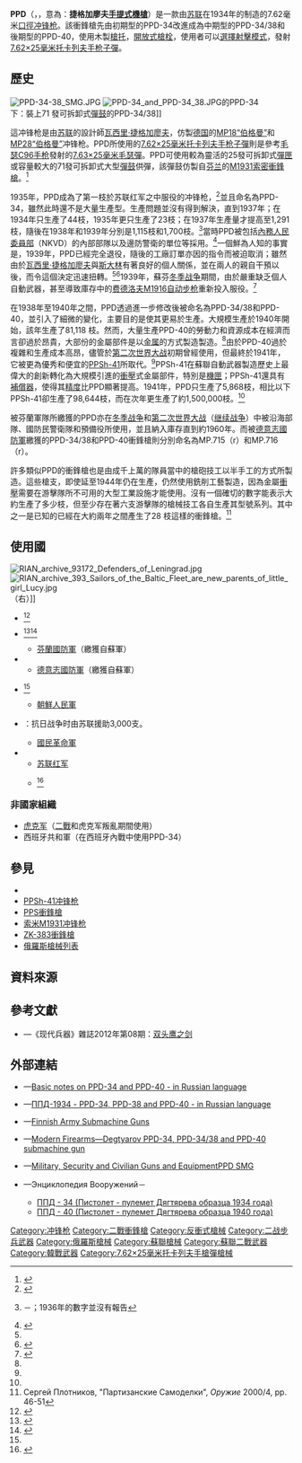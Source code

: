 {{noteTA
|G1=軍事
|G2=長度單位
|G3=Firearms
}}
{{Infobox Weapon
|name= PPD衝鋒槍<br />{{Lang|ru|ППД-34/38/40}}
|image= [[File:PPD-34.JPG|300px]]<br />[[File:PPD-34-38_SMG.JPG|300px]]
|image_size= 
|caption= 上：PPD衝鋒槍的原型PPD-34，槍管套洞口呈六排且呈密集式，使用彈匣為槍枝供彈<br />下：PPD衝鋒槍的改良型PPD-34/38，槍管縮短減輕槍枝重量，槍管套洞口改呈四排且改呈長條式，並改使用彈鼓為槍枝供彈，可增加槍枝供彈量
|origin= {{flagcountry|Soviet Union}}
|type= [[冲锋枪|冲锋枪]]
<!-- Type selection -->
|is_ranged= yes
|is_bladed= 
|is_explosive= 
|is_artillery= 
|is_vehicle= 
|is_missile= 
|is_UK= 
<!-- Service history -->
|service= 1935—1941年（蘇聯）
|used_by= 參見[[#使用國|使用國]]
|wars= <div class="NavFrame collapsed" style="color: black; background-color: #FFFFFF; margin: 0 auto; padding: 0 10px; text-align: left;"><div class="NavHead" style="background-color: #FFFFFF; margin: 0 auto; padding: 0 10px; font-weight:normal;"></div><div class="NavContent" style="background-color: #FFFFFF; margin: 0 auto; padding: 0 10px;">
* [[第二次中日戰爭|第二次中日戰爭]]
* [[日蘇國界戰爭|日蘇國界戰爭]]
* [[冬季战争|冬季战争]]
* [[第二次世界大战|二戰]]
* [[继续战争|继续战争]]
* [[德蘇戰爭|德蘇戰爭]]
* [[朝鲜战争|韓戰]]
</div>
</div>
<!-- Production history -->
|designer= [[瓦西里·捷格加廖夫|瓦西里·捷格加廖夫]]
|design_date= 1934年
|manufacturer= 
|unit_cost= 
|production_date= 1934－1942年<ref>"''В декабре 1942 г. из-за сложности конструкции ППД был снят с вооружения РККА и его производство было прекращено''"<br/>КПСС и строительство советских вооруженных сил. (Коллектив авторов). 2е изд. М., Воениздат, 1967; стр.277</ref>；於1940年產量最多
|number= 包括各種型號：大約90,000把
|variants= <div class="NavFrame collapsed" style="color: black; background-color: #FFFFFF; margin: 0 auto; padding: 0 10px; text-align: left;"><div class="NavHead" style="background-color: #FFFFFF; margin: 0 auto; padding: 0 10px; font-weight:normal;"></div><div class="NavContent" style="background-color: #FFFFFF; margin: 0 auto; padding: 0 10px;">
* PPD-34
* PPD-34/38
* PPD-40
* MP.715（r）
* MP.716（r）
</div>
</div>
<!-- General specifications -->
|spec_label= 
|weight= <div class="NavFrame collapsed" style="color: black; background-color: #FFFFFF; margin: 0 auto; padding: 0 10px; text-align: left;"><div class="NavHead" style="background-color: #FFFFFF; margin: 0 auto; padding: 0 10px; font-weight:normal;"></div><div class="NavContent" style="background-color: #FFFFFF; margin: 0 auto; padding: 0 10px;">
* 空槍：3.2[[千克|千克]]（7.05[[磅|磅]]）
* 裝上71發可卸式彈鼓：5.45公斤（12.02磅）
</div>
</div>
|length= 788[[毫米|毫米]]（31.02[[英寸|英寸]]）
|part_length= 273毫米（10.75英吋）
|width= 
|height= 
|diameter= 
|crew= 
<!-- Ranged weapon specifications --> 
|cartridge= [[7.62×25mm托卡列夫手槍彈|7.62×25毫米托卡列夫手槍子彈]]
|caliber= 7.62毫米（.3英吋）
|barrels= 1根，[[膛線|線膛]]，外圍受穿孔式[[風冷|氣冷]][[槍管罩筒|隔熱罩]]所包覆，無[[槍口|槍口]]裝置
|action= <div class="NavFrame collapsed" style="color: black; background-color: #FFFFFF; margin: 0 auto; padding: 0 10px; text-align: left;"><div class="NavHead" style="background-color: #FFFFFF; margin: 0 auto; padding: 0 10px; font-weight:normal;"></div><div class="NavContent" style="background-color: #FFFFFF; margin: 0 auto; padding: 0 10px;">
* [[反沖作用_(槍械)|反沖作用]]
* [[開放式槍栓|開放式槍栓]]
</div>
</div>
|mode= {{Link-en|半自動槍械|Semi-automatic firearm|半自動}}、[[自動火器|全自動]]，可[[擊發調變槍械|擊發調變]]
|rate= <div class="NavFrame collapsed" style="color: black; background-color: #FFFFFF; margin: 0 auto; padding: 0 10px; text-align: left;"><div class="NavHead" style="background-color: #FFFFFF; margin: 0 auto; padding: 0 10px; font-weight:normal;"></div><div class="NavContent" style="background-color: #FFFFFF; margin: 0 auto; padding: 0 10px;">
* PPD-34：800發／分鐘
* PPD-34/38：800發／分鐘
* PPD-40：1,000發／分鐘
</div>
</div>
|velocity= 490[[米每秒|米／秒]]（1,607.61[[英尺每秒|英尺／秒]]）
|range= 200[[米_(单位)|公尺]]（218.72[[码|码]]，656.16[[英尺|英尺]]）<ref>{{cite web |url=http://world.guns.ru/smg/rus/ppd-40-e.html |title=Modern Firearms - PPD-40 |publisher=World.guns.ru |date= |accessdate=2012-10-24 |archive-date=2016-09-21 |archive-url=https://web.archive.org/web/20160921013633/http://world.guns.ru/smg/rus/ppd-40-e.html |dead-url=no }}</ref>
|feed= <div class="NavFrame collapsed" style="color: black; background-color: #FFFFFF; margin: 0 auto; padding: 0 10px; text-align: left;"><div class="NavHead" style="background-color: #FFFFFF; margin: 0 auto; padding: 0 10px; font-weight:normal;"></div><div class="NavContent" style="background-color: #FFFFFF; margin: 0 auto; padding: 0 10px;">
* 25發可拆卸式[[彈匣|彈匣]]
* 71發可拆卸式[[彈鼓|彈鼓]]
</div>
</div>
|sights= [[機械瞄具|機械瞄具]]：固定金屬[[照門|照門]]和[[照準器|準星]]<br />瞄準基線：244毫米（9.61英吋）
<!-- 火炮規格 -->
|breech= 
|recoil= 
|carriage= 
|elevation= 
|traverse= 
<!-- 刃器規格 --> 
|blade_type= 
|hilt_type= 
|sheath_type= 
|head_type= 
|haft_type= 
<!-- 爆炸物內填炸藥規格 --> 
|filling= 
|filling_weight= 
|detonation= 
|yield= 
<!-- 車輛/飛彈 規格 -->
|armour= 
|primary_armament= 
|secondary_arament= 
|engine= 
|engine_power= 
|transmission= 
|payload_capacity= 
|fuel_capacity= 
|pw_ratio= 
|suspension= 
|clearance= 
|vehicle_range= 
|speed= 
|guidance= 
|steering= 
<!-- Missiles only -->
|wingspan= 
|propellant= 
|ceiling= 
|altitude= 
|depth= 
|boost= 
|accuracy= 
|launch_platform= 
|transport= 
}}
'''PPD'''（{{Lang-en|'''P'''istolet-'''P'''ulemyot '''D'''egtyaryova}}，{{Lang-ru|'''Пистолет-пулемёт Дегтярёва'''}}，意為：'''捷格加廖夫[[冲锋枪|手提式機槍]]'''）是一款由[[苏联|苏联]]在1934年的制造的7.62毫米[[口徑|口徑]][[冲锋枪|冲锋枪]]。該衝鋒槍先由初期型的PPD-34改進成為中期型的PPD-34/38和後期型的PPD-40，使用木製[[槍托|槍托]]，[[開放式槍栓|開放式槍栓]]，使用者可以[[擊發調變槍械|選擇射擊模式]]，發射[[7.62×25mm托卡列夫手槍彈|7.62×25毫米托卡列夫]][[手枪|手枪]][[子彈|子彈]]。

== 歷史 ==
[[File:PPD-34-38_SMG.JPG|thumb]]
[[File:PPD-34_and_PPD-34_38.JPG|thumb]]的PPD-34<br />下：裝上71 發可拆卸式[[彈鼓|彈鼓]]的PPD-34/38]]

這冲锋枪是由[[苏联|苏联]]的設計師[[瓦西里·捷格加廖夫|瓦西里·捷格加廖夫]]，仿製[[德国|德国]]的[[MP18衝鋒槍|MP18“伯格曼”]]和[[MP28衝鋒槍|MP28“伯格曼”]]冲锋枪。PPD所使用的[[7.62×25mm托卡列夫手槍彈|7.62×25毫米托卡列夫]][[手枪|手枪]][[子彈|子彈]]則是參考[[毛瑟C96手槍|毛瑟C96]][[手枪|手枪]]發射的[[7.63×25mm毛瑟彈|7.63×25毫米毛瑟彈]]。PPD可使用較為靈活的25發可拆卸式[[彈匣|彈匣]]或容量較大的71發可拆卸式大型[[彈鼓|彈鼓]]供彈，該彈鼓仿製自[[芬兰|芬兰]]的[[索米M1931冲锋枪|M1931索密衝鋒槍]]。<ref name="Bishop2002">{{cite book|author=Chris Bishop|title=The Encyclopedia of Weapons of World War II|url=http://books.google.com/books?id=MuGsf0psjvcC&pg=PA260|year=2002|publisher=Sterling Publishing Company, Inc.|isbn=978-1-58663-762-0|page=260|access-date=2013-07-19|archive-date=2014-06-27|archive-url=https://web.archive.org/web/20140627025023/http://books.google.com/books?id=MuGsf0psjvcC&pg=PA260|dead-url=no}}</ref>

1935年，PPD成為了第一枝於苏联红军之中服役的冲锋枪，<ref>{{citation | url = http://encycl.atsar.ru/guns/ppd34/ | title = Пистолет-пулемет Дегтярева ППД-34 | language = ru | place = RU | accessdate = August 25, 2008 | archive-date = 2007-03-11 | archive-url = https://web.archive.org/web/20070311102633/http://encycl.atsar.ru/guns/ppd34/ | dead-url = yes }}</ref>並且命名為PPD-34，雖然此時還不是大量生產型。生產問題並沒有得到解決，直到1937年；在1934年只生產了44枝，1935年更只生產了23枝；在1937年生產量才提高至1,291枝，隨後在1938年和1939年分別是1,115枝和1,700枝。<Ref name="bolotin">{{ru icon}}－{{cite book|last=Болотин|first=Давид|title=История советского стрелкового оружия и патронов|pages=105-112|publisher=Полигон|year=1995|isbn=5-85503-072-5}}；1936年的數字並沒有報告</ref>當時PPD被包括[[內務人民委員部|內務人民委員部]]（NKVD）的內部部隊以及邊防警衛的單位等採用。<ref name="PPD-40">{{citation | url = http://world.guns.ru/smg/smg01-e.htm | contribution = Degtyarov PPD-34, PPD-34/38 and PPD-40 submachine gun (USSR) | place = RU | publisher = Guns | title = World | deadurl = yes | archiveurl = https://web.archive.org/web/20080408105014/http://world.guns.ru/smg/smg01-e.htm | archivedate = 2008-04-08 | accessdate = 2009-02-26 }}</ref>一個鮮為人知的事實是，1939年，PPD已經完全退役，隨後的工廠訂單亦因{{Link-en|國防工業人民委員會|People's Commissariat of Defence Industry of the USSR}}的指令而被迫取消；雖然由於[[瓦西里·捷格加廖夫|瓦西里·捷格加廖夫]]與[[斯大林|斯大林]]有著良好的個人關係，並在兩人的親自干預以後，而令這個決定迅速扭轉。<ref name="bolotin"/><ref name="Kalashnikov2006">{{cite book|author=Mikhail Kalashnikov|title=The Gun that Changed the World|url=http://books.google.com/books?id=F3tpsPVpojwC&pg=PA40|year=2006|publisher=Polity|isbn=978-0-7456-3692-4|page=40|access-date=2014-05-07|archive-date=2014-01-05|archive-url=https://web.archive.org/web/20140105034451/http://books.google.com/books?id=F3tpsPVpojwC&pg=PA40|dead-url=no}}</ref>1939年，蘇芬[[冬季战争|冬季战争]]期間，由於嚴重缺乏個人自動武器，甚至導致庫存中的[[费德洛夫M1916自动步枪|费德洛夫M1916自动步枪]]重新投入服役。<ref>{{cite book|last=Monetchikov|first=Sergei|title=История русского автомата|url=https://archive.org/details/isbn_5986550064|trans_title=The History of Russian Assault Rifle|year=2005|pages=[https://archive.org/details/isbn_5986550064/page/18 18]–19|publisher=[[Military_Historical_Museum_of_Artillery,_Engineers_and_Signal_Corps|Military Historical Museum of Artillery, Engineers and Signal Corps]]|location=St. Petersburg|isbn=5-98655-006-4|language=ru}}</ref>

在1938年至1940年之間，PPD透過進一步修改後被命名為PPD-34/38和PPD-40，並引入了細微的變化，主要目的是使其更易於生產。大規模生產於1940年開始，該年生產了81,118 枝。然而，大量生產PPD-40的勞動力和資源成本在經濟而言卻過於昂貴，大部份的金屬部件是以[[金属|金属]]{{Link-en|銑削|Milling (machining)}}的方式製造製造。<ref name="bolotin"/>由於PPD-40過於複雜和生產成本高昂，儘管於[[第二次世界大战|第二次世界大战]]初期曾經使用，但最終於1941年，它被更為優秀和便宜的[[PPSh-41冲锋枪|PPSh-41]]所取代。<ref name="PPD-40"/>PPSh-41在蘇聯自動武器製造歷史上最偉大的創新轉化為大規模引進的[[衝壓|衝壓]]式金屬部件，特別是[[機匣|機匣]]；PPSh-41還具有{{Link-en|槍口上揚|Muzzle rise}}[[砲口制動器|補償器]]，使得其[[测量精度|精度]]比PPD顯著提高。1941年，PPD只生產了5,868枝，相比以下PPSh-41卻生產了98,644枝，而在次年更生產了約1,500,000枝。<ref name="bolotin"/>

被芬蘭軍隊所繳獲的PPD亦在[[冬季战争|冬季战争]]和[[第二次世界大战|第二次世界大战]]（[[继续战争|继续战争]]）中被沿海部隊、國防民警衛隊和預備役所使用，並且納入庫存直到約1960年。而被[[德意志國防軍|德意志國防軍]]繳獲的PPD-34/38和PPD-40衝鋒槍則分別命名為MP.715（r）和MP.716（r）。

許多類似PPD的衝鋒槍也是由成千上萬的{{Link-en|蘇聯游擊隊|Soviet partisans}}隊員當中的槍砲技工以半手工的方式所製造。這些槍支，即使延至1944年仍在生產，仍然使用銑削工藝製造，因為金屬[[衝壓|衝壓]]需要在游擊隊所不可用的大型工業設施才能使用。沒有一個確切的數字能表示大約生產了多少枝，但至少存在著六支游擊隊的槍械技工各自生產其型號系列。其中之一是已知的已經在大約兩年之間產生了28 枝這樣的衝鋒槍。<ref>Сергей Плотников, "Партизанские Самоделки", ''Оружие'' 2000/4, pp. 46-51</ref>

== 使用國 ==
[[File:RIAN_archive_93172_Defenders_of_Leningrad.jpg|thumb]]
[[File:RIAN_archive_393_Sailors_of_the_Baltic_Fleet_are_new_parents_of_little_girl_Lucy.jpg|thumb]]（右）]]
* {{flagcountry|Albania}}<ref name="jones2009">{{cite book |editor1-first=Richard D. |editor1-last=Jones |editor2-first=Leland S | editor2-last =Ness |title=Jane's Infantry Weapons 2009/2010 |date=January 27, 2009 |edition=35th |publisher= Jane's Information Group |location=Coulsdon |isbn=978-0-7106-2869-5}}</ref>
* {{flagcountry|Finland}}<ref>{{citation | url = http://www.jaegerplatoon.net/MACHINEPISTOLS2.htm | title = Finnish Army ARMY 1918–1945 | chapter = Machinepistols part 2 | publisher = Jaegerplatoon | accessdate = 2011-04-26 | archive-date = 2011-04-19 | archive-url = https://web.archive.org/web/20110419222413/http://jaegerplatoon.net/MACHINEPISTOLS2.htm | dead-url = no }}</ref><ref name="mcnab2002">{{cite book |last=McNab |first=Chris|title=20th Century Military Uniforms |year=2002 |edition=2nd |publisher=Grange Books |location=Kent |isbn=1-84013-476-3}}</ref>
** [[芬蘭國防軍|芬蘭國防軍]]（繳獲自蘇軍）
* {{flagcountry|Nazi Germany}}
** [[德意志國防軍|德意志國防軍]]（繳獲自蘇軍）
* {{flagcountry|North Korea}}<ref name="mcnab2002"/>
** [[朝鮮人民軍|朝鮮人民軍]]
* {{flagcountry|ROC}}：抗日战争时由苏联援助3,000支。
** [[國民革命軍|國民革命軍]]
* {{flagcountry|Soviet Union}}
** [[苏联红军|苏联红军]]
** {{Link-en|蘇聯游擊隊|Soviet partisans}}<ref name = "PPD-40 e">{{citation | url = http://world.guns.ru/smg/rus/ppd-40-e.html | contribution = Modern Firearms – PPD-40 | title = World | publisher = Guns | place = RU | date = 2011-01-24 | accessdate = 2011-04-26 | archive-date = 2016-09-21 | archive-url = https://web.archive.org/web/20160921013633/http://world.guns.ru/smg/rus/ppd-40-e.html | dead-url = no }}</ref>

===非國家組織===
* [[虎克军|虎克军]]（[[第二次世界大战|二戰]]和虎克军叛亂期間使用）
* 西班牙共和軍（在西班牙內戰中使用PPD-34）

== 參見 ==
* {{Link-en|託卡列夫M1927衝鋒槍|Tokarev Model 1927}}
* [[PPSh-41冲锋枪|PPSh-41冲锋枪]]
* [[PPS衝鋒槍|PPS衝鋒槍]]
* [[索米M1931冲锋枪|索米M1931冲锋枪]]
* [[ZK-383衝鋒槍|ZK-383衝鋒槍]]
* [[俄羅斯槍械列表|俄羅斯槍械列表]]

== 資料來源 ==
{{Commons and category|PPD|PPD-40冲锋枪|PPD}}
<div class="references-small">
<references />
</div>

== 參考文獻 ==
* {{zh-hans icon}}—《现代兵器》雜誌2012年第08期：[http://www.xzbu.com/8/view-3493489.htm 双头鹰之剑]{{Wayback|url=http://www.xzbu.com/8/view-3493489.htm |date=20160304195605 }}

== 外部連結 == 
* {{en icon}}—[https://web.archive.org/web/20110919183502/http://www.gewehr.ru/2007/04/11/ppd.html Basic notes on PPD-34 and PPD-40 - in Russian language]
* {{en icon}}—[https://web.archive.org/web/20081210180608/http://www.otvaga.ucoz.ru/publ/5-1-0-8 ППД-1934 - PPD-34, PPD-38 and PPD-40 - in Russian language]
* {{en icon}}—[http://www.jaegerplatoon.net/MACHINEPISTOLS2.htm Finnish Army Submachine Guns]{{Wayback|url=http://www.jaegerplatoon.net/MACHINEPISTOLS2.htm |date=20090301041621 }}
* {{en icon}}—[http://world.guns.ru/smg/rus/ppd-40-e.html Modern Firearms—Degtyarov PPD-34, PPD-34/38 and PPD-40 submachine gun]{{Wayback|url=http://world.guns.ru/smg/rus/ppd-40-e.html |date=20160921013633 }}
* {{en icon}}—[http://www.militaryfactory.com/smallarms/detail.asp?smallarms_id=716 Military, Security and Civilian Guns and EquipmentPPD SMG]{{Wayback|url=http://www.militaryfactory.com/smallarms/detail.asp?smallarms_id=716 |date=20160103035257 }}
* {{ru icon}}—Энциклопедия Вооружений－
** [http://gunsite.narod.ru/ppd34.htm ППД - 34 (Пистолет - пулемет Дягтярева образца 1934 года)]{{Wayback|url=http://gunsite.narod.ru/ppd34.htm |date=20140606214832 }}
** [http://gunsite.narod.ru/ppd_40.htm ППД - 40 (Пистолет - пулемет Дягтярева образца 1940 года)]{{Wayback|url=http://gunsite.narod.ru/ppd_40.htm |date=20140606232127 }}

{{二戰蘇聯步兵槍械}}
{{北伐至抗戰時期中華民國步兵武器}}

[[Category:冲锋枪|Category:冲锋枪]]
[[Category:二戰衝鋒槍|Category:二戰衝鋒槍]]
[[Category:反衝式槍械|Category:反衝式槍械]]
[[Category:二战步兵武器|Category:二战步兵武器]]
[[Category:俄羅斯槍械|Category:俄羅斯槍械]]
[[Category:蘇聯槍械|Category:蘇聯槍械]]
[[Category:蘇聯二戰武器|Category:蘇聯二戰武器]]
[[Category:韓戰武器|Category:韓戰武器]]
[[Category:7.62×25毫米托卡列夫手槍彈槍械|Category:7.62×25毫米托卡列夫手槍彈槍械]]